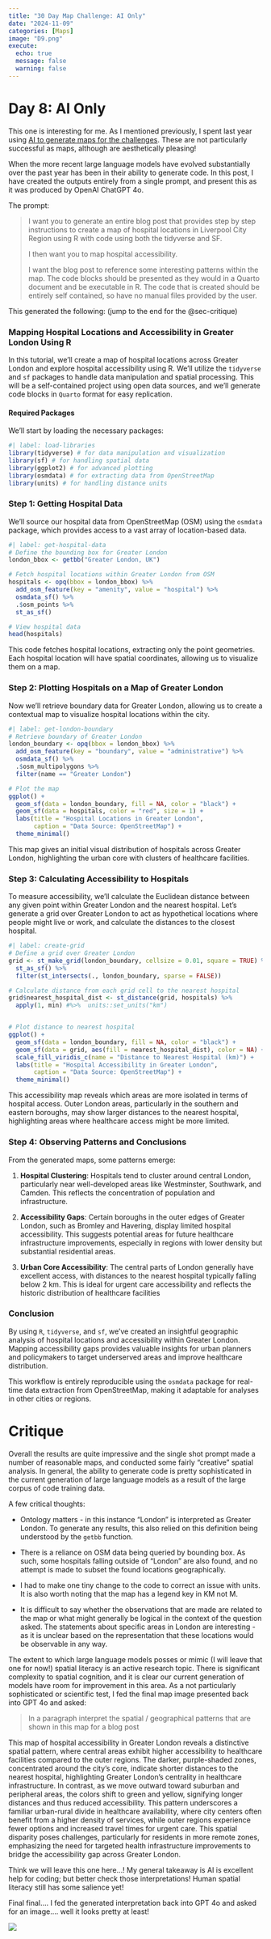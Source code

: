 ```yaml
---
title: "30 Day Map Challenge: AI Only"
date: "2024-11-09"
categories: [Maps]
image: "D9.png"
execute:
  echo: true
  message: false
  warning: false
---
```


# Day 8: AI Only

This one is interesting for me. As I mentioned previously, I spent last year using [AI to generate maps for the challenges](https://www.alex-singleton.com/content/blog/2024-10-31-30DMC/). These are not particularly successful as maps, although are aesthetically pleasing!

When the more recent large language models have evolved substantially over the past year has been in their ability to generate code. In this post, I have created the outputs entirely from a single prompt, and present this as it was produced by OpenAI ChatGPT 4o.

The prompt:

> I want you to generate an entire blog post that provides step by step instructions to create a map of hospital locations in Liverpool City Region using R with code using both the tidyverse and SF.
>
> I then want you to map hospital accessibility.
>
> I want the blog post to reference some interesting patterns within the map. The code blocks should be presented as they would in a Quarto document and be executable in R. The code that is created should be entirely self contained, so have no manual files provided by the user.

This generated the following: (jump to the end for the @sec-critique)

### Mapping Hospital Locations and Accessibility in Greater London Using R

In this tutorial, we’ll create a map of hospital locations across Greater London and explore hospital accessibility using R. We’ll utilize the `tidyverse` and `sf` packages to handle data manipulation and spatial processing. This will be a self-contained project using open data sources, and we’ll generate code blocks in `Quarto` format for easy replication.

#### Required Packages

We’ll start by loading the necessary packages:

```r
#| label: load-libraries
library(tidyverse) # for data manipulation and visualization
library(sf) # for handling spatial data
library(ggplot2) # for advanced plotting
library(osmdata) # for extracting data from OpenStreetMap
library(units) # for handling distance units
```

### Step 1: Getting Hospital Data

We’ll source our hospital data from OpenStreetMap (OSM) using the `osmdata` package, which provides access to a vast array of location-based data.

```r
#| label: get-hospital-data
# Define the bounding box for Greater London
london_bbox <- getbb("Greater London, UK")

# Fetch hospital locations within Greater London from OSM
hospitals <- opq(bbox = london_bbox) %>%
  add_osm_feature(key = "amenity", value = "hospital") %>%
  osmdata_sf() %>%
  .$osm_points %>%
  st_as_sf()

# View hospital data
head(hospitals)
```

This code fetches hospital locations, extracting only the point geometries. Each hospital location will have spatial coordinates, allowing us to visualize them on a map.

### Step 2: Plotting Hospitals on a Map of Greater London

Now we’ll retrieve boundary data for Greater London, allowing us to create a contextual map to visualize hospital locations within the city.

```r
#| label: get-london-boundary
# Retrieve boundary of Greater London
london_boundary <- opq(bbox = london_bbox) %>%
  add_osm_feature(key = "boundary", value = "administrative") %>%
  osmdata_sf() %>%
  .$osm_multipolygons %>%
  filter(name == "Greater London")

# Plot the map
ggplot() +
  geom_sf(data = london_boundary, fill = NA, color = "black") +
  geom_sf(data = hospitals, color = "red", size = 1) +
  labs(title = "Hospital Locations in Greater London",
       caption = "Data Source: OpenStreetMap") +
  theme_minimal()
```

This map gives an initial visual distribution of hospitals across Greater London, highlighting the urban core with clusters of healthcare facilities.

### Step 3: Calculating Accessibility to Hospitals

To measure accessibility, we’ll calculate the Euclidean distance between any given point within Greater London and the nearest hospital. Let’s generate a grid over Greater London to act as hypothetical locations where people might live or work, and calculate the distances to the closest hospital.

```r
#| label: create-grid
# Define a grid over Greater London
grid <- st_make_grid(london_boundary, cellsize = 0.01, square = TRUE) %>%
  st_as_sf() %>%
  filter(st_intersects(., london_boundary, sparse = FALSE))

# Calculate distance from each grid cell to the nearest hospital
grid$nearest_hospital_dist <- st_distance(grid, hospitals) %>%
  apply(1, min) #%>%  units::set_units("km") 


# Plot distance to nearest hospital
ggplot() +
  geom_sf(data = london_boundary, fill = NA, color = "black") +
  geom_sf(data = grid, aes(fill = nearest_hospital_dist), color = NA) +
  scale_fill_viridis_c(name = "Distance to Nearest Hospital (km)") +
  labs(title = "Hospital Accessibility in Greater London",
       caption = "Data Source: OpenStreetMap") +
  theme_minimal()

```

This accessibility map reveals which areas are more isolated in terms of hospital access. Outer London areas, particularly in the southern and eastern boroughs, may show larger distances to the nearest hospital, highlighting areas where healthcare access might be more limited.

### Step 4: Observing Patterns and Conclusions

From the generated maps, some patterns emerge:

1.  **Hospital Clustering**: Hospitals tend to cluster around central London, particularly near well-developed areas like Westminster, Southwark, and Camden. This reflects the concentration of population and infrastructure.

2.  **Accessibility Gaps**: Certain boroughs in the outer edges of Greater London, such as Bromley and Havering, display limited hospital accessibility. This suggests potential areas for future healthcare infrastructure improvements, especially in regions with lower density but substantial residential areas.

3.  **Urban Core Accessibility**: The central parts of London generally have excellent access, with distances to the nearest hospital typically falling below 2 km. This is ideal for urgent care accessibility and reflects the historic distribution of healthcare facilities

### Conclusion

By using `R`, `tidyverse`, and `sf`, we’ve created an insightful geographic analysis of hospital locations and accessibility within Greater London. Mapping accessibility gaps provides valuable insights for urban planners and policymakers to target underserved areas and improve healthcare distribution.

This workflow is entirely reproducible using the `osmdata` package for real-time data extraction from OpenStreetMap, making it adaptable for analyses in other cities or regions.

# Critique {#sec-critique}

Overall the results are quite impressive and the single shot prompt made a number of reasonable maps, and conducted some fairly "creative" spatial analysis. In general, the ability to generate code is pretty sophisticated in the current generation of large language models as a result of the large corpus of code training data.

A few critical thoughts:

-   Ontology matters - in this instance "London" is interpreted as Greater London. To generate any results, this also relied on this definition being understood by the `getbb` function.

-   There is a reliance on OSM data being queried by bounding box. As such, some hospitals falling outside of "London" are also found, and no attempt is made to subset the found locations geographically.

-   I had to make one tiny change to the code to correct an issue with units. It is also worth noting that the map has a legend key in KM not M.

-   It is difficult to say whether the observations that are made are related to the map or what might generally be logical in the context of the question asked. The statements about specific areas in London are interesting - as it is unclear based on the representation that these locations would be observable in any way.

The extent to which large language models posses or mimic (I will leave that one for now!) spatial literacy is an active research topic. There is significant complexity to spatial cognition, and it is clear our current generation of models have room for improvement in this area. As a not particularly sophisticated or scientific test, I fed the final map image presented back into GPT 4o and asked:

> In a paragraph interpret the spatial / geographical patterns that are shown in this map for a blog post

This map of hospital accessibility in Greater London reveals a distinctive spatial pattern, where central areas exhibit higher accessibility to healthcare facilities compared to the outer regions. The darker, purple-shaded zones, concentrated around the city's core, indicate shorter distances to the nearest hospital, highlighting Greater London’s centrality in healthcare infrastructure. In contrast, as we move outward toward suburban and peripheral areas, the colors shift to green and yellow, signifying longer distances and thus reduced accessibility. This pattern underscores a familiar urban-rural divide in healthcare availability, where city centers often benefit from a higher density of services, while outer regions experience fewer options and increased travel times for urgent care. This spatial disparity poses challenges, particularly for residents in more remote zones, emphasizing the need for targeted health infrastructure improvements to bridge the accessibility gap across Greater London.

Think we will leave this one here...! My general takeaway is AI is excellent help for coding; but better check those interpretations! Human spatial literacy still has some salience yet!

Final final.... I fed the generated interpretation back into GPT 4o and asked for an image.... well it looks pretty at least!

![](D9.png)
